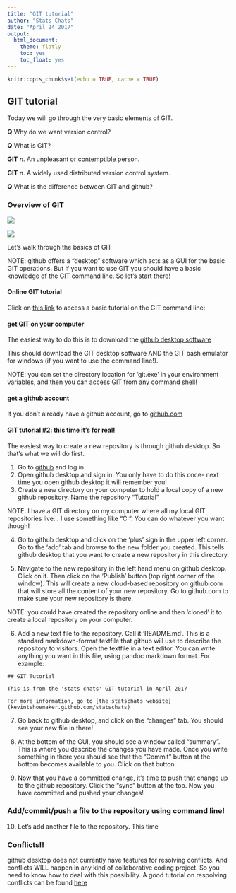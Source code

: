 ```yaml
---
title: "GIT tutorial"
author: "Stats Chats"
date: "April 24 2017"
output: 
  html_document: 
    theme: flatly
    toc: yes
    toc_float: yes
---
```


```r
knitr::opts_chunk$set(echo = TRUE, cache = TRUE)
```

## GIT tutorial

Today we will go through the very basic elements of GIT.

**Q** Why do we want version control?

**Q** What is GIT?

**GIT** *n*. An unpleasant or contemptible person.

**GIT** *n*. A widely used distributed version control system.

**Q** What is the difference between GIT and github?

### Overview of GIT

![](GIT1.png)

![](GIT2.png)

Let's walk through the basics of GIT

NOTE: github offers a "desktop" software which acts as a GUI for the basic GIT operations. But if you want to use GIT you should have a basic knowledge of the GIT command line. So let's start there!

#### Online GIT tutorial

Click on [this link](https://try.github.io) to access a basic tutorial on the GIT command line:

#### get GIT on your computer

The easiest way to do this is to download the [github desktop software](https://desktop.github.com/)

This should download the GIT desktop software AND the GIT bash emulator for windows (if you want to use the command line!).

NOTE: you can set the directory location for 'git.exe' in your environment variables, and then you can access GIT from any command shell!

#### get a github account

If you don't already have a github account, go to [github.com](github.com)

#### GIT tutorial #2: this time it's for real!

The easiest way to create a new repository is through github desktop. So that's what we will do first.

1. Go to [github](github.com) and log in. 
2. Open github desktop and sign in. You only have to do this once- next time you open github desktop it will remember you!
3. Create a new directory on your computer to hold a local copy of a new github repository. Name the repository "Tutorial"

NOTE: I have a GIT directory on my computer where all my local GIT repositories live...  I use something like "C:\GIT". You can do whatever you want though!

4. Go to github desktop and click on the 'plus' sign in the upper left corner. Go to the 'add' tab and browse to the new folder you created. This tells github desktop that you want to create a new repository in this directory. 

5. Navigate to the new repository in the left hand menu on github desktop. Click on it. Then click on the 'Publish' button (top right corner of the window). This will create a new cloud-based repository on github.com that will store all the content of your new repository. Go to github.com to make sure your new repository is there.

NOTE: you could have created the repository online and then 'cloned' it to create a local repository on your computer. 

6. Add a new text file to the repository. Call it 'README.md'. This is a standard markdown-format textfile that github will use to describe the repository to visitors. Open the textfile in a text editor. You can write anything you want in this file, using pandoc markdown format. For example:

```
## GIT Tutorial

This is from the 'stats chats' GIT tutorial in April 2017

For more information, go to [the statschats website](kevintshoemaker.github.com/statschats)

```

7. Go back to github desktop, and click on the "changes" tab. You should see your new file in there! 

8. At the bottom of the GUI, you should see a window called "summary". This is where you describe the changes you have made. Once you write something in there you should see that the "Commit" button at the bottom becomes available to you. Click on that button. 

9. Now that you have a committed change, it's time to push that change up to the github repository. Click the "sync" button at the top. Now you have committed and pushed your changes!


### Add/commit/push a file to the repository using command line!

10. Let's add another file to the repository. This time 


### Conflicts!!

github desktop does not currently have features for resolving conflicts. And conflicts WILL happen in any kind of collaborative coding project. So you need to know how to deal with this possibility. 
A good tutorial on respolving conflicts can be found [here](https://gist.github.com/karenyyng/f19ff75c60f18b4b8149)









 





























